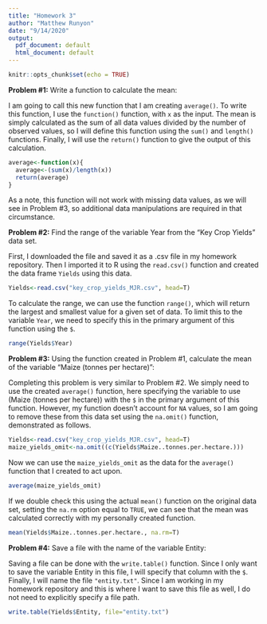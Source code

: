 ```yaml
---
title: "Homework 3"
author: "Matthew Runyon"
date: "9/14/2020"
output:
  pdf_document: default
  html_document: default
---
```


```r
knitr::opts_chunk$set(echo = TRUE)
```

__Problem #1:__ Write a function to calculate the mean:

I am going to call this new function that I am creating `average()`. To write this function, I use the `function()` function, with `x` as the input. The mean is simply calculated as the sum of all data values divided by the number of observed values, so I will define this function using the `sum()` and `length()` functions. Finally, I will use the `return()` function to give the output of this calculation. 

```r
average<-function(x){
  average<-(sum(x)/length(x))
  return(average)
}
```
As a note, this function will not work with missing data values, as we will see in Problem #3, so additional data manipulations are required in that circumstance.

__Problem #2:__ Find the range of the variable Year from the "Key Crop Yields" data set.

First, I downloaded the file and saved it as a .csv file in my homework repository. Then I imported it to R using the `read.csv()` function and created the data frame `Yields` using this data.

```r
Yields<-read.csv("key_crop_yields_MJR.csv", head=T)
```
To calculate the range, we can use the function `range()`, which will return the largest and smallest value for a given set of data. To limit this to the variable `Year`, we need to specify this in the primary argument of this function using the `$`.

```r
range(Yields$Year)
```
__Problem #3:__ Using the function created in Problem #1, calculate the mean of the variable "Maize (tonnes per hectare)":

Completing this problem is very similar to Problem #2. We simply need to use the created `average()` function, here specifying the variable to use (Maize (tonnes per hectare)) with the `$` in the primary argument of this function. However, my function doesn't account for `NA` values, so I am going to remove these from this data set using the `na.omit()` function, demonstrated as follows.

```r
Yields<-read.csv("key_crop_yields_MJR.csv", head=T)
maize_yields_omit<-na.omit((c(Yields$Maize..tonnes.per.hectare.)))
```
Now we can use the `maize_yields_omit` as the data for the `average()` function that I created to act upon.

```r
average(maize_yields_omit)
```

If we double check this using the actual `mean()` function on the original data set, setting the `na.rm` option equal to `TRUE`, we can see that the mean was calculated correctly with my personally created function.

```r
mean(Yields$Maize..tonnes.per.hectare., na.rm=T)
```

__Problem #4:__ Save a file with the name of the variable Entity:

Saving a file can be done with the `write.table()` function. Since I only want to save the variable Entity in this file, I will specify that column with the `$`. Finally, I will name the file `"entity.txt"`. Since I am working in my homework repository and this is where I want to save this file as well, I do not need to explicitly specify a file path.

```r
write.table(Yields$Entity, file="entity.txt")
```

